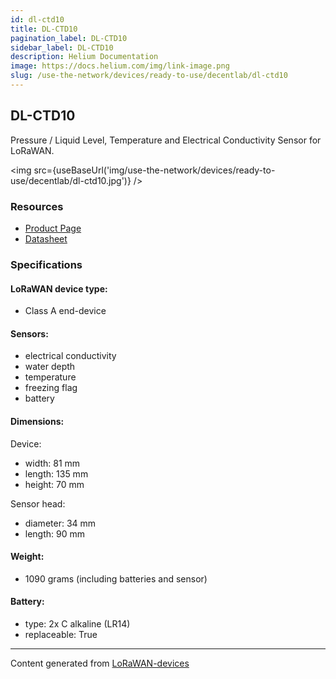 ```yaml
---
id: dl-ctd10
title: DL-CTD10
pagination_label: DL-CTD10
sidebar_label: DL-CTD10
description: Helium Documentation
image: https://docs.helium.com/img/link-image.png
slug: /use-the-network/devices/ready-to-use/decentlab/dl-ctd10
---
```



## DL-CTD10

Pressure / Liquid Level, Temperature and Electrical Conductivity Sensor for LoRaWAN.

<img src={useBaseUrl('img/use-the-network/devices/ready-to-use/decentlab/dl-ctd10.jpg')} />

### Resources

- [Product Page](https://www.decentlab.com/products/pressure-/-liquid-level-temperature-and-electrical-conductivity-sensor-for-lorawan)
- [Datasheet](https://cdn.decentlab.com/download/datasheets/Decentlab-DL-CTD10-datasheet.pdf)

### Specifications

#### LoRaWAN device type:
- Class A end-device

#### Sensors:

- electrical conductivity
- water depth
- temperature
- freezing flag
- battery

#### Dimensions:

Device:
- width: 81 mm
- length: 135 mm
- height: 70 mm

Sensor head:
- diameter: 34 mm
- length: 90 mm 

#### Weight:

- 1090 grams (including batteries and sensor)

#### Battery:

- type: 2x C alkaline (LR14)
- replaceable: True

---

Content generated from [LoRaWAN-devices](https://github.com/TheThingsNetwork/lorawan-devices)
